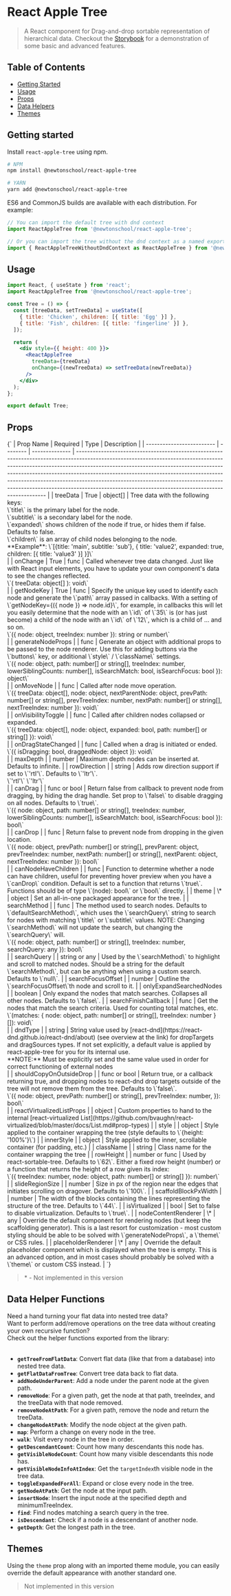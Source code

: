 
# React Apple Tree

> A React component for Drag-and-drop sortable representation of hierarchical data. Checkout the [Storybook](https://react-apple-tree.newtonschool.co/) for a demonstration of some basic and advanced features.

## Table of Contents

- [Getting Started](#getting-started)
- [Usage](#usage)
- [Props](#props)
- [Data Helpers](#data-helper-functions)
- [Themes](#themes)

## Getting started

Install `react-apple-tree` using npm.

```bash
# NPM
npm install @newtonschool/react-apple-tree

# YARN
yarn add @newtonschool/react-apple-tree

```

ES6 and CommonJS builds are available with each distribution.
For example:

```jsx
// You can import the default tree with dnd context
import ReactAppleTree from '@newtonschool/react-apple-tree';

// Or you can import the tree without the dnd context as a named export. eg
import { ReactAppleTreeWithoutDndContext as ReactAppleTree } from '@newtonschool/react-apple-tree';
```

## Usage

```jsx
import React, { useState } from 'react';
import ReactAppleTree from '@newtonschool/react-apple-tree';

const Tree = () => {
  const [treeData, setTreeData] = useState([
    { title: 'Chicken', children: [{ title: 'Egg' }] },
    { title: 'Fish', children: [{ title: 'fingerline' }] },
  ]);

  return (
    <div style={{ height: 400 }}>
      <ReactAppleTree
        treeData={treeData}
        onChange={(newTreeData) => setTreeData(newTreeData)}
      />
    </div>
  );
};

export default Tree;
```

## Props

<div style={{ overflowX: 'auto', maxWidth: '100%' }}>
<Markdown>
{`
| Prop Name                 | Required | Type           | Description                                                                                                                                                                                                                                                                                                                                                                                                                                                               |
| ------------------------- | -------- | -------------- | ------------------------------------------------------------------------------------------------------------------------------------------------------------------------------------------------------------------------------------------------------------------------------------------------------------------------------------------------------------------------------------------------------------------------------------------------------------------------- |
| treeData                  | True     | object[]       | Tree data with the following keys: <div>\`title\` is the primary label for the node.</div> <div>\`subtitle\` is a secondary label for the node.</div><div>\`expanded\` shows children of the node if true, or hides them if false. Defaults to false.</div><div>\`children\` is an array of child nodes belonging to the node.</div><div>**Example**: \`[{title: 'main', subtitle: 'sub'}, { title: 'value2', expanded: true, children: [{ title: 'value3' }] }]\` </div> |
| onChange                  | True     | func           | Called whenever tree data changed. Just like with React input elements, you have to update your own component's data to see the changes reflected. <div>\`( treeData: object[] ): void\` </div>                                                                                                                                                                                                                                                                           |
| getNodeKey                | True     | func           | Specify the unique key used to identify each node and generate the \`path\` array passed in callbacks. With a setting of \`getNodeKey={({ node }) => node.id}\`, for example, in callbacks this will let you easily determine that the node with an \`id\` of \`35\` is (or has just become) a child of the node with an \`id\` of \`12\`, which is a child of ... and so on. <div>\`({ node: object, treeIndex: number }): string or number\` </div>                     |
| generateNodeProps         |          | func           | Generate an object with additional props to be passed to the node renderer. Use this for adding buttons via the \`buttons\` key, or additional \`style\` / \`className\` settings. <div>\`({ node: object, path: number[] or string[], treeIndex: number, lowerSiblingCounts: number[], isSearchMatch: bool, isSearchFocus: bool }): object\` </div>                                                                                                                      |
| onMoveNode                |          | func           | Called after node move operation. <div>\`({ treeData: object[], node: object, nextParentNode: object, prevPath: number[] or string[], prevTreeIndex: number, nextPath: number[] or string[], nextTreeIndex: number }): void\` </div>                                                                                                                                                                                                                                      |
| onVisibilityToggle        |          | func           | Called after children nodes collapsed or expanded. <div>\`({ treeData: object[], node: object, expanded: bool, path: number[] or string[] }): void\` </div>                                                                                                                                                                                                                                                                                                               |
| onDragStateChanged        |          | func           | Called when a drag is initiated or ended. <div>\`({ isDragging: bool, draggedNode: object }): void\` </div>                                                                                                                                                                                                                                                                                                                                                               |
| maxDepth                  |          | number         | Maximum depth nodes can be inserted at. Defaults to infinite.                                                                                                                                                                                                                                                                                                                                                                                                             |
| rowDirection              |          | string         | Adds row direction support if set to \`'rtl'\`. Defaults to \`'ltr'\`. <div>\`'rtl'\` \`'ltr'\` </div>                                                                                                                                                                                                                                                                                                                                                                    |
| canDrag                   |          | func or bool   | Return false from callback to prevent node from dragging, by hiding the drag handle. Set prop to \`false\` to disable dragging on all nodes. Defaults to \`true\`. <div>\`({ node: object, path: number[] or string[], treeIndex: number, lowerSiblingCounts: number[], isSearchMatch: bool, isSearchFocus: bool }): bool\` </div>                                                                                                                                        |
| canDrop                   |          | func           | Return false to prevent node from dropping in the given location. <div>\`({ node: object, prevPath: number[] or string[], prevParent: object, prevTreeIndex: number, nextPath: number[] or string[], nextParent: object, nextTreeIndex: number }): bool\` </div>                                                                                                                                                                                                          |
| canNodeHaveChildren       |          | func           | Function to determine whether a node can have children, useful for preventing hover preview when you have a \`canDrop\` condition. Default is set to a function that returns \`true\`. Functions should be of type \`(node): bool\` or \`bool\` directly.                                                                                                                                                                                                                 |
| theme                     | \*       | object         | Set an all-in-one packaged appearance for the tree.                                                                                                                                                                                                                                                                                                                                                                                                                       |
| searchMethod              |          | func           | The method used to search nodes. Defaults to \`defaultSearchMethod\`, which uses the \`searchQuery\` string to search for nodes with matching \`title\` or \`subtitle\` values. NOTE: Changing \`searchMethod\` will not update the search, but changing the \`searchQuery\` will. <div>\`({ node: object, path: number[] or string[], treeIndex: number, searchQuery: any }): bool\` </div>                                                                              |
| searchQuery               |          | string or any  | Used by the \`searchMethod\` to highlight and scroll to matched nodes. Should be a string for the default \`searchMethod\`, but can be anything when using a custom search. Defaults to \`null\`.                                                                                                                                                                                                                                                                         |
| searchFocusOffset         |          | number         | Outline the \`searchFocusOffset\`th node and scroll to it.                                                                                                                                                                                                                                                                                                                                                                                                                |
| onlyExpandSearchedNodes   |          | boolean        | Only expand the nodes that match searches. Collapses all other nodes. Defaults to \`false\`.                                                                                                                                                                                                                                                                                                                                                                              |
| searchFinishCallback      |          | func           | Get the nodes that match the search criteria. Used for counting total matches, etc. <div>\`(matches: { node: object, path: number[] or string[], treeIndex: number }[]): void\` </div>                                                                                                                                                                                                                                                                                    |
| dndType                   |          | string         | String value used by [react-dnd](https://react-dnd.github.io/react-dnd/about) (see overview at the link) for dropTargets and dragSources types. If not set explicitly, a default value is applied by react-apple-tree for you for its internal use. <div>**NOTE:** Must be explicitly set and the same value used in order for correct functioning of external nodes </div>                                                                                               |
| shouldCopyOnOutsideDrop   |          | func or bool   | Return true, or a callback returning true, and dropping nodes to react-dnd drop targets outside of the tree will not remove them from the tree. Defaults to \`false\`. <div>\`({ node: object, prevPath: number[] or string[], prevTreeIndex: number, }): bool\` </div>                                                                                                                                                                                                   |
| reactVirtualizedListProps |          | object         | Custom properties to hand to the internal [react-virtualized List](https://github.com/bvaughn/react-virtualized/blob/master/docs/List.md#prop-types)                                                                                                                                                                                                                                                                                                                      |
| style                     |          | object         | Style applied to the container wrapping the tree (style defaults to \`{height: '100%'}\`)                                                                                                                                                                                                                                                                                                                                                                                 |
| innerStyle                |          | object         | Style applied to the inner, scrollable container (for padding, etc.)                                                                                                                                                                                                                                                                                                                                                                                                      |
| className                 |          | string         | Class name for the container wrapping the tree                                                                                                                                                                                                                                                                                                                                                                                                                            |
| rowHeight                 |          | number or func | Used by react-sortable-tree. Defaults to \`62\`. Either a fixed row height (number) or a function that returns the height of a row given its index: <div>\`({ treeIndex: number, node: object, path: number[] or string[] }): number\` </div>                                                                                                                                                                                                                             |
| slideRegionSize           |          | number         | Size in px of the region near the edges that initiates scrolling on dragover. Defaults to \`100\`.                                                                                                                                                                                                                                                                                                                                                                        |
| scaffoldBlockPxWidth      |          | number         | The width of the blocks containing the lines representing the structure of the tree. Defaults to \`44\`.                                                                                                                                                                                                                                                                                                                                                                  |
| isVirtualized             |          | bool           | Set to false to disable virtualization. Defaults to \`true\`.                                                                                                                                                                                                                                                                                                                                                                                                             |
| nodeContentRenderer       | \*       | any            | Override the default component for rendering nodes (but keep the scaffolding generator). This is a last resort for customization - most custom styling should be able to be solved with \`generateNodeProps\`, a \`theme\` or CSS rules.                                                                                                                                                                                                                                  |
| placeholderRenderer       | \*       | any            | Override the default placeholder component which is displayed when the tree is empty. This is an advanced option, and in most cases should probably be solved with a \`theme\` or custom CSS instead.                                                                                                                                                                                                                                                                     |
`}
</Markdown>
</div>

> \* - Not implemented in this version

## Data Helper Functions

<div>Need a hand turning your flat data into nested tree data?</div>
<div>Want to perform add/remove operations on the tree data without creating your own recursive function?</div>
<div>Check out the helper functions exported from the library:</div>
<br />

- **`getTreeFromFlatData`**: Convert flat data (like that from a database) into nested tree data.
- **`getFlatDataFromTree`**: Convert tree data back to flat data.
- **`addNodeUnderParent`**: Add a node under the parent node at the given path.
- **`removeNode`**: For a given path, get the node at that path, treeIndex, and the treeData with that node removed.
- **`removeNodeAtPath`**: For a given path, remove the node and return the treeData.
- **`changeNodeAtPath`**: Modify the node object at the given path.
- **`map`**: Perform a change on every node in the tree.
- **`walk`**: Visit every node in the tree in order.
- **`getDescendantCount`**: Count how many descendants this node has.
- **`getVisibleNodeCount`**: Count how many visible descendants this node has.
- **`getVisibleNodeInfoAtIndex`**: Get the `targetIndex`th visible node in the tree data.
- **`toggleExpandedForAll`**: Expand or close every node in the tree.
- **`getNodeAtPath`**: Get the node at the input path.
- **`insertNode`**: Insert the input node at the specified depth and minimumTreeIndex.
- **`find`**: Find nodes matching a search query in the tree.
- **`isDescendant`**: Check if a node is a descendant of another node.
- **`getDepth`**: Get the longest path in the tree.

## Themes

Using the `theme` prop along with an imported theme module, you can easily override the default appearance with another standard one.

> Not implemented in this version
